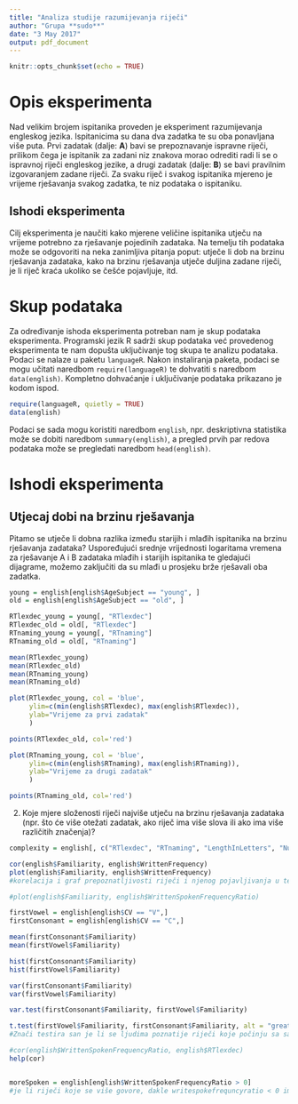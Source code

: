 ```yaml
---
title: "Analiza studije razumijevanja riječi"
author: "Grupa **sudo**"
date: "3 May 2017"
output: pdf_document
---
```


```r
knitr::opts_chunk$set(echo = TRUE)
```

# Opis eksperimenta

Nad velikim brojem ispitanika proveden je eksperiment razumijevanja engleskog jezika. Ispitanicima su dana dva zadatka te su oba ponavljana više puta. Prvi zadatak (dalje: **A**) bavi se prepoznavanje ispravne riječi, prilikom čega je ispitanik za zadani niz znakova morao odrediti radi li se o ispravnoj riječi engleskog jezike, a drugi zadatak (dalje: **B**) se bavi pravilnim izgovaranjem zadane riječi. Za svaku riječ i svakog ispitanika mjereno je vrijeme rješavanja svakog zadatka, te niz podataka o ispitaniku.

## Ishodi eksperimenta

Cilj eksperimenta je naučiti kako mjerene veličine ispitanika utječu na vrijeme potrebno za rješavanje pojedinih zadataka. Na temelju tih podataka može se odgovoriti na neka zanimljiva pitanja poput: utječe li dob na brzinu rješavanja zadataka, kako na brzinu rješavanja utječe duljina zadane riječi, je li riječ kraća ukoliko se češće pojavljuje, itd.

# Skup podataka

Za određivanje ishoda eksperimenta potreban nam je skup podataka eksperimenta. Programski jezik R sadrži skup podataka već provedenog eksperimenta te nam dopušta uključivanje tog skupa te analizu podataka. Podaci se nalaze u paketu `languageR`. Nakon instaliranja paketa, podaci se mogu učitati naredbom `require(languageR)` te dohvatiti s naredbom `data(english)`. Kompletno dohvaćanje i uključivanje podataka prikazano je kodom ispod.

```r
require(languageR, quietly = TRUE)
data(english)
```

Podaci se sada mogu koristiti naredbom `english`, npr. deskriptivna statistika može se dobiti naredbom `summary(english)`, a pregled prvih par redova podataka može se pregledati naredbom `head(english)`.

# Ishodi eksperimenta

## Utjecaj dobi na brzinu rješavanja

Pitamo se utječe li dobna razlika između starijih i mlađih ispitanika na brzinu rješavanja zadataka? Uspoređujući srednje vrijednosti logaritama vremena za rješavanje A i B zadataka mlađih i starijih ispitanika te gledajući dijagrame, možemo zaključiti da su mlađi u prosjeku brže rješavali oba zadatka.

```r
young = english[english$AgeSubject == "young", ]
old = english[english$AgeSubject == "old", ]

RTlexdec_young = young[, "RTlexdec"]
RTlexdec_old = old[, "RTlexdec"]
RTnaming_young = young[, "RTnaming"]
RTnaming_old = old[, "RTnaming"]

mean(RTlexdec_young)
mean(RTlexdec_old)
mean(RTnaming_young)
mean(RTnaming_old)

plot(RTlexdec_young, col = 'blue', 
     ylim=c(min(english$RTlexdec), max(english$RTlexdec)),
     ylab="Vrijeme za prvi zadatak"
     )

points(RTlexdec_old, col='red')

plot(RTnaming_young, col = 'blue', 
     ylim=c(min(english$RTnaming), max(english$RTnaming)),
     ylab="Vrijeme za drugi zadatak"
     )

points(RTnaming_old, col='red')

```

2. Koje mjere složenosti riječi najviše utječu na brzinu rješavanja zadataka (npr. što će više
otežati zadatak, ako riječ ima više slova ili ako ima više različitih značenja)?

```r
complexity = english[, c("RTlexdec", "RTnaming", "LengthInLetters", "NumberComplexSynsets")]
```

```r

cor(english$Familiarity, english$WrittenFrequency)
plot(english$Familiarity, english$WrittenFrequency)
#korelacija i graf prepoznatljivosti riječi i njenog pojavljivanja u tekstovima iz čega se može iščitat da su poznatije riječi koje se više pojavljuju, ali se možda očekivalo da korelacija bude još i veća

#plot(english$Familiarity, english$WrittenSpokenFrequencyRatio)

firstVowel = english[english$CV == "V",]
firstConsonant = english[english$CV == "C",]

mean(firstConsonant$Familiarity)
mean(firstVowel$Familiarity)

hist(firstConsonant$Familiarity)
hist(firstVowel$Familiarity)

var(firstConsonant$Familiarity)
var(firstVowel$Familiarity)

var.test(firstConsonant$Familiarity, firstVowel$Familiarity)

t.test(firstVowel$Familiarity, firstConsonant$Familiarity, alt = "greater", var.equal = TRUE)
#Znači testira san je li se ljudima poznatije riječi koje počinju sa samoglasnicima od onih koje počinju sa suglasnicima,histogrami su da bi se pokazala normalnost podataka šta više manje je. Šta se tiče testa nisan baš siguran kako se to interpterira al mislin da kaže da ne postoji razlika.

#cor(english$WrittenSpokenFrequencyRatio, english$RTlexdec)
help(cor)


moreSpoken = english[english$WrittenSpokenFrequencyRatio > 0]
#je li riječi koje se više govore, dakle writespokefrequncyratio < 0 imaju i veći rezultat na RTnamingu
```
